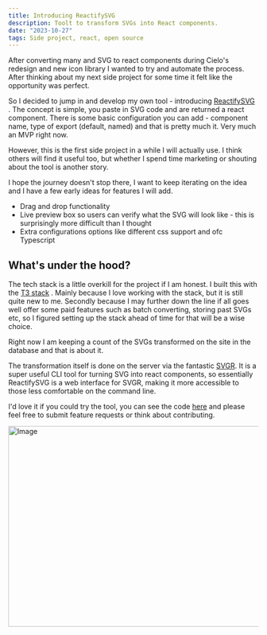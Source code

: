 ```yaml
---
title: Introducing ReactifySVG
description: Toolt to transform SVGs into React components.
date: "2023-10-27"
tags: Side project, react, open source
---
```


After converting many and SVG to react components during Cielo's redesign and new icon library I wanted to try and automate the process. After thinking about my next side project for some time it felt like the opportunity was perfect.

So I decided to jump in and develop my own tool - introducing [ReactifySVG](https://www.reactifysvg.xyz/) . The concept is simple, you paste in SVG code and are returned a react component. There is some basic configuration you can add - component name, type of export (default, named) and that is pretty much it. Very much an MVP right now.

However, this is the first side project in a while I will actually use. I think others will find it useful too, but whether I spend time marketing or shouting about the tool is another story.

I hope the journey doesn't stop there, I want to keep iterating on the idea and I have a few early ideas for features I will add.

- Drag and drop functionality
- Live preview box so users can verify what the SVG will look like - this is surprisingly more difficult than I thought
- Extra configurations options like different css support and ofc Typescript

## What's under the hood?

The tech stack is a little overkill for the project if I am honest. I built this with the [T3 stack](https://t3.gg)
. Mainly because I love working with the stack, but it is still quite new to me. Secondly because I may further down the line if all goes well offer some paid features such as batch converting, storing past SVGs etc, so I figured setting up the stack ahead of time for that will be a wise choice.

Right now I am keeping a count of the SVGs transformed on the site in the database and that is about it.

The transformation itself is done on the server via the fantastic [SVGR](https://react-svgr.com/). It is a super useful CLI tool for turning SVG into react components, so essentially ReactifySVG is a web interface for SVGR, making it more accessible to those less comfortable on the command line.

I'd love it if you could try the tool, you can see the code [here](https://github.com/shan8851/ReactifySVG) and please feel free to submit feature requests or think about contributing.

<Image src="/reactify.png" width="718" height="404" alt="Image" />




